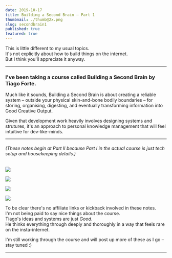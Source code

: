```yaml
---
date: 2019-10-17
title: Building a Second Brain – Part 1
thumbnail: ./thumb@2x.png
slug: secondbrain1
published: true
featured: true
---
```




<SketchesContainer>

This is little different to my usual topics.  
It's not explicitly about how to build things on the internet.  
But I think you'll appreciate it anyway.

<hr />

### I've been taking a course called <Link to='https://www.buildingasecondbrain.com'>Building a Second Brain</Link> by <Link to='https://twitter.com/fortelabs'>Tiago Forte</Link>.

Much like it sounds, Building a Second Brain is about creating a reliable system – outside your physical skin-and-bone bodily boundaries – for storing, organising, digesting, and eventually transforming information into Good Creative Output. 

Given that development work heavily involves designing systems and strutures, it's an approach to personal knowledge management that will feel intuitive for dev-like-minds.

<hr />

###### (These notes begin at Part II because Part I in the actual course is just tech setup and housekeeping details.)

![](./BASB_1.png)

![](./BASB_2.png)

![](./BASB_3.png)

![](./BASB_4.png)

To be clear there's no affiliate links or kickback involved in these notes.  
I'm not being paid to say nice things about the course.  
Tiago's ideas and systems are just _Good_.  
He thinks everything through deeply and thoroughly in a way that feels rare on the insta-internet.

I'm still working through the course and will post up more of these as I go – stay tuned :) 

---

</SketchesContainer>